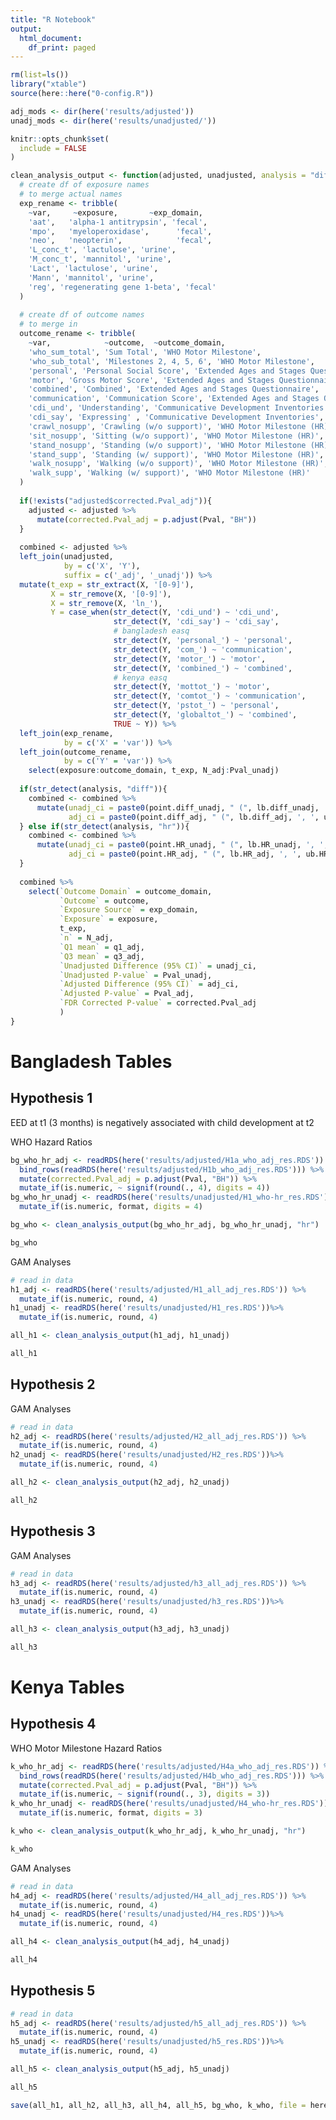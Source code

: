 ```yaml
---
title: "R Notebook"
output:
  html_document:
    df_print: paged
---
```


```r
rm(list=ls())
library("xtable")
source(here::here("0-config.R"))

adj_mods <- dir(here('results/adjusted'))
unadj_mods <- dir(here('results/unadjusted/'))

knitr::opts_chunk$set(
  include = FALSE
)
```

```r
clean_analysis_output <- function(adjusted, unadjusted, analysis = "diff"){
  # create df of exposure names
  # to merge actual names
  exp_rename <- tribble(
    ~var,     ~exposure,       ~exp_domain,
    'aat',   'alpha-1 antitrypsin', 'fecal',
    'mpo',   'myeloperoxidase',      'fecal', 
    'neo',   'neopterin',            'fecal', 
    'L_conc_t', 'lactulose', 'urine', 
    'M_conc_t', 'mannitol', 'urine',
    'Lact', 'lactulose', 'urine', 
    'Mann', 'mannitol', 'urine',
    'reg', 'regenerating gene 1-beta', 'fecal'
  )
  
  # create df of outcome names
  # to merge in 
  outcome_rename <- tribble(
    ~var,            ~outcome,  ~outcome_domain,
    'who_sum_total', 'Sum Total', 'WHO Motor Milestone', 
    'who_sub_total', 'Milestones 2, 4, 5, 6', 'WHO Motor Milestone', 
    'personal', 'Personal Social Score', 'Extended Ages and Stages Questionnaire', 
    'motor', 'Gross Motor Score', 'Extended Ages and Stages Questionnaire', 
    'combined', 'Combined', 'Extended Ages and Stages Questionnaire', 
    'communication', 'Communication Score', 'Extended Ages and Stages Questionnaire', 
    'cdi_und', 'Understanding', 'Communicative Development Inventories', 
    'cdi_say', 'Expressing' , 'Communicative Development Inventories', 
    'crawl_nosupp', 'Crawling (w/o support)', 'WHO Motor Milestone (HR)',
    'sit_nosupp', 'Sitting (w/o support)', 'WHO Motor Milestone (HR)',
    'stand_nosupp', 'Standing (w/o support)', 'WHO Motor Milestone (HR)',
    'stand_supp', 'Standing (w/ support)', 'WHO Motor Milestone (HR)',
    'walk_nosupp', 'Walking (w/o support)', 'WHO Motor Milestone (HR)',
    'walk_supp', 'Walking (w/ support)', 'WHO Motor Milestone (HR)'
  )
  
  if(!exists("adjusted$corrected.Pval_adj")){
    adjusted <- adjusted %>% 
      mutate(corrected.Pval_adj = p.adjust(Pval, "BH"))
  }
  
  combined <- adjusted %>% 
  left_join(unadjusted, 
            by = c('X', 'Y'), 
            suffix = c('_adj', '_unadj')) %>% 
  mutate(t_exp = str_extract(X, '[0-9]'),
         X = str_remove(X, '[0-9]'), 
         X = str_remove(X, 'ln_'), 
         Y = case_when(str_detect(Y, 'cdi_und') ~ 'cdi_und',
                       str_detect(Y, 'cdi_say') ~ 'cdi_say',
                       # bangladesh easq
                       str_detect(Y, 'personal_') ~ 'personal',
                       str_detect(Y, 'com_') ~ 'communication',
                       str_detect(Y, 'motor_') ~ 'motor',
                       str_detect(Y, 'combined_') ~ 'combined',
                       # kenya easq
                       str_detect(Y, 'mottot_') ~ 'motor',
                       str_detect(Y, 'comtot_') ~ 'communication',
                       str_detect(Y, 'pstot_') ~ 'personal',
                       str_detect(Y, 'globaltot_') ~ 'combined',
                       TRUE ~ Y)) %>% 
  left_join(exp_rename, 
            by = c('X' = 'var')) %>% 
  left_join(outcome_rename, 
            by = c('Y' = 'var')) %>% 
    select(exposure:outcome_domain, t_exp, N_adj:Pval_unadj)
  
  if(str_detect(analysis, "diff")){
    combined <- combined %>% 
      mutate(unadj_ci = paste0(point.diff_unadj, " (", lb.diff_unadj, ', ', ub.diff_unadj,')'),
             adj_ci = paste0(point.diff_adj, " (", lb.diff_adj, ', ', ub.diff_adj,')')) 
  } else if(str_detect(analysis, "hr")){
    combined <- combined %>% 
      mutate(unadj_ci = paste0(point.HR_unadj, " (", lb.HR_unadj, ', ', ub.HR_unadj,')'),
             adj_ci = paste0(point.HR_adj, " (", lb.HR_adj, ', ', ub.HR_adj,')')) 
  }
  
  combined %>% 
    select(`Outcome Domain` = outcome_domain, 
           `Outcome` = outcome, 
           `Exposure Source` = exp_domain, 
           `Exposure` = exposure, 
           t_exp,
           `n` = N_adj, 
           `Q1 mean` = q1_adj, 
           `Q3 mean` = q3_adj, 
           `Unadjusted Difference (95% CI)` = unadj_ci, 
           `Unadjusted P-value` = Pval_unadj, 
           `Adjusted Difference (95% CI)` = adj_ci, 
           `Adjusted P-value` = Pval_adj, 
           `FDR Corrected P-value` = corrected.Pval_adj
           )
}
```

# Bangladesh Tables

## Hypothesis 1

EED at t1 (3 months) is negatively associated with child development at t2

WHO Hazard Ratios

```r
bg_who_hr_adj <- readRDS(here('results/adjusted/H1a_who_adj_res.RDS')) %>% 
  bind_rows(readRDS(here('results/adjusted/H1b_who_adj_res.RDS'))) %>% 
  mutate(corrected.Pval_adj = p.adjust(Pval, "BH")) %>% 
  mutate_if(is.numeric, ~ signif(round(., 4), digits = 4))
bg_who_hr_unadj <- readRDS(here('results/unadjusted/H1_who-hr_res.RDS')) %>% 
  mutate_if(is.numeric, format, digits = 4) 

bg_who <- clean_analysis_output(bg_who_hr_adj, bg_who_hr_unadj, "hr") 
```

```r
bg_who
```


GAM Analyses

```r
# read in data
h1_adj <- readRDS(here('results/adjusted/H1_all_adj_res.RDS')) %>% 
  mutate_if(is.numeric, round, 4)
h1_unadj <- readRDS(here('results/unadjusted/H1_res.RDS'))%>% 
  mutate_if(is.numeric, round, 4)

all_h1 <- clean_analysis_output(h1_adj, h1_unadj)
```

```r
all_h1
```


## Hypothesis 2

GAM Analyses

```r
# read in data
h2_adj <- readRDS(here('results/adjusted/H2_all_adj_res.RDS')) %>% 
  mutate_if(is.numeric, round, 4)
h2_unadj <- readRDS(here('results/unadjusted/H2_res.RDS'))%>% 
  mutate_if(is.numeric, round, 4)

all_h2 <- clean_analysis_output(h2_adj, h2_unadj)
```

```r
all_h2
```

## Hypothesis 3

GAM Analyses

```r
# read in data
h3_adj <- readRDS(here('results/adjusted/h3_all_adj_res.RDS')) %>% 
  mutate_if(is.numeric, round, 4)
h3_unadj <- readRDS(here('results/unadjusted/h3_res.RDS'))%>% 
  mutate_if(is.numeric, round, 4)

all_h3 <- clean_analysis_output(h3_adj, h3_unadj)
```

```r
all_h3
```

# Kenya Tables

## Hypothesis 4

WHO Motor Milestone Hazard Ratios

```r
k_who_hr_adj <- readRDS(here('results/adjusted/H4a_who_adj_res.RDS')) %>% 
  bind_rows(readRDS(here('results/adjusted/H4b_who_adj_res.RDS'))) %>% 
  mutate(corrected.Pval_adj = p.adjust(Pval, "BH")) %>% 
  mutate_if(is.numeric, ~ signif(round(., 3), digits = 3))
k_who_hr_unadj <- readRDS(here('results/unadjusted/H4_who-hr_res.RDS')) %>% 
  mutate_if(is.numeric, format, digits = 3) 

k_who <- clean_analysis_output(k_who_hr_adj, k_who_hr_unadj, "hr") 
```

```r
k_who
```

GAM Analyses

```r
# read in data
h4_adj <- readRDS(here('results/adjusted/H4_all_adj_res.RDS')) %>% 
  mutate_if(is.numeric, round, 4)
h4_unadj <- readRDS(here('results/unadjusted/H4_res.RDS'))%>% 
  mutate_if(is.numeric, round, 4)

all_h4 <- clean_analysis_output(h4_adj, h4_unadj)
```

```r
all_h4
```

## Hypothesis 5

```r
# read in data
h5_adj <- readRDS(here('results/adjusted/h5_all_adj_res.RDS')) %>% 
  mutate_if(is.numeric, round, 4)
h5_unadj <- readRDS(here('results/unadjusted/h5_res.RDS'))%>% 
  mutate_if(is.numeric, round, 4)

all_h5 <- clean_analysis_output(h5_adj, h5_unadj)
```

```r
all_h5
```

```r
save(all_h1, all_h2, all_h3, all_h4, all_h5, bg_who, k_who, file = here::here("tables/all_tables.RData"))
```



